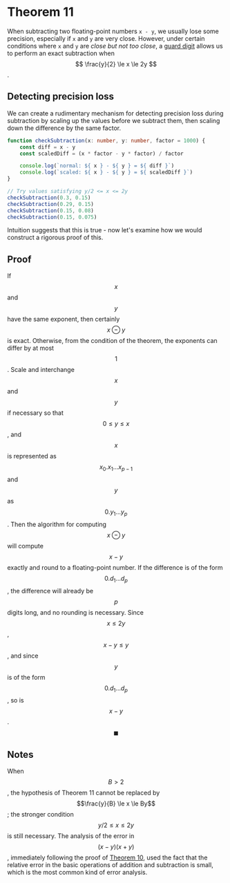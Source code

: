 # Theorem 11

When subtracting two floating-point numbers `x - y`, we usually lose some precision, especially if `x` and `y` are very close. However, under certain conditions where `x` and `y` are *close but not too close*, a [guard digit](/numbers/guard-digit) allows us to perform an exact subtraction when $$ \frac{y}{2} \le x \le 2y $$.

## Detecting precision loss

We can create a rudimentary mechanism for detecting precision loss during subtraction by scaling up the values before we subtract them, then scaling down the difference by the same factor. 

```typescript {{ vfs: 'numeranal_11_intro' }}
function checkSubtraction(x: number, y: number, factor = 1000) {
    const diff = x - y
    const scaledDiff = (x * factor - y * factor) / factor

    console.log(`normal: ${ x } - ${ y } = ${ diff }`)
    console.log(`scaled: ${ x } - ${ y } = ${ scaledDiff }`)
}

// Try values satisfying y/2 <= x <= 2y
checkSubtraction(0.3, 0.15)
checkSubtraction(0.29, 0.15)
checkSubtraction(0.15, 0.08)
checkSubtraction(0.15, 0.075)
```

Intuition suggests that this is true - now let's examine how we would construct a rigorous proof of this.

## Proof

If $$x$$ and $$y$$ have the same exponent, then certainly $$x \ominus y$$ is exact. Otherwise, from the condition of the theorem, the exponents can differ by at most $$1$$. Scale and interchange $$x$$ and $$y$$ if necessary so that $$0 \le y \le x$$, and $$x$$ is represented as $$x_0.x_1 \ldots x_{p - 1}$$ and $$y$$ as $$0.y_1 \ldots y_p$$. Then the algorithm for computing $$x \ominus y$$ will compute $$x - y$$ exactly and round to a floating-point number. If the difference is of the form $$0.d_1 \ldots d_p$$, the difference will already be $$p$$ digits long, and no rounding is necessary. Since $$x \le 2y$$, $$x - y \le y$$, and since $$y$$ is of the form $$0.d_1 \ldots d_p$$, so is $$x - y$$. $$\blacksquare$$

## Notes

When $$B > 2$$, the hypothesis of Theorem 11 cannot be replaced by $$\frac{y}{B} \le x \le By$$; the stronger condition $$y/2 \le x \le 2y$$ is still necessary. The analysis of the error in $$(x - y) (x + y)$$, immediately following the proof of [Theorem 10](/numbers/analysis/10), used the fact that the relative error in the basic operations of addition and subtraction is small, which is the most common kind of error analysis. 